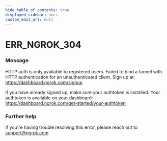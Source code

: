 ```yaml
---
hide_table_of_contents: true
displayed_sidebar: docs
custom_edit_url: null
---
```



# ERR_NGROK_304

### Message
HTTP auth is only available to registered users.
Failed to bind a tunnel with HTTP authentication for an unauthenticated client.
Sign up at: https://dashboard.ngrok.com/signup

If you have already signed up, make sure your authtoken is installed.
Your authtoken is available on your dashboard: https://dashboard.ngrok.com/get-started/your-authtoken

### Further help
If you're having trouble resolving this error, please reach out to [support@ngrok.com](mailto:support@ngrok.com?subject=Help%20with%20ERR_NGROK_304)


<ErrorDetails error='err_ngrok_304' />
